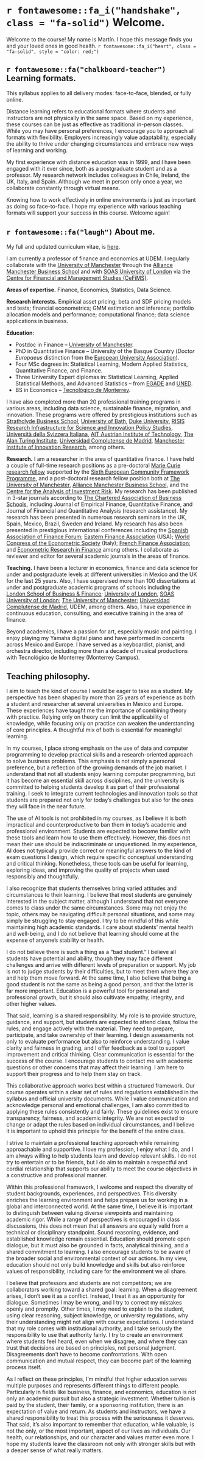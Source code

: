 # `r fontawesome::fa_i("handshake", class = "fa-solid")` Welcome. 

Welcome to the course! My name is Martín. I hope this message finds you and your loved ones in good health. `r fontawesome::fa_i("heart", class = "fa-solid", style = "color: red;")`


<!-- ## Perfil de egreso (en español). -->

<!-- This course contributes to developing the following professional profile. -->

<!-- El egresado y la egresada de la licenciatura en finanzas internacionales comprende el funcionamiento de los mercados económico-financieros e implementa modelos cuantitativos para analizar y ejecutar estrategias de financiamiento e inversión en un ambiente de incertidumbre. El graduado toma decisiones financieras innovadoras basadas en el análisis de datos, la creación de valor económico, y su conducta profesional es coherente con altos estándares éticos. Además, es consciente de su responsabilidad en la solución de los retos sociales y ambientales en el contexto de las finanzas sostenibles. Las habilidades y competencias del egresado son congruentes con las demandas de la industria 4.0 al incorporar lenguajes computacionales y aplicaciones tecnológicas para el análisis de Big Data, automatización de análisis financiero, y el desarrollo de algoritmos usados en *machine learning* e inteligencia artificial para abordar los retos de la industria financiera. Su perfil le permite reaccionar y adaptarse ágilmente a los cambios vertiginosos de la industria y los mercados financieros, hacer investigación aplicada, y proponer nuevas soluciones de valor a negocios tradicionales y FinTech. -->

## `r fontawesome::fa("chalkboard-teacher")` Learning formats.

This syllabus applies to all delivery modes: face-to-face, blended, or fully online.

Distance learning refers to educational formats where students and instructors are not physically in the same space. Based on my experience, these courses can be just as effective as traditional in-person classes. While you may have personal preferences, I encourage you to approach all formats with flexibility. Employers increasingly value adaptability, especially the ability to thrive under changing circumstances and embrace new ways of learning and working.

My first experience with distance education was in 1999, and I have been engaged with it ever since, both as a postgraduate student and as a professor. My research network includes colleagues in Chile, Ireland, the UK, Italy, and Spain. Although we meet in person only once a year, we collaborate constantly through virtual means.

Knowing how to work effectively in online environments is just as important as doing so face-to-face. I hope my experience with various teaching formats will support your success in this course. Welcome again!

## `r fontawesome::fa("laugh")` About me.

My full and updated curriculum vitae, is [here](https://mlozanoqf.github.io/resume/).

I am currently a professor of finance and economics at UDEM. I regularly collaborate with the [University of Manchester](https://www.manchester.ac.uk/) through the [Alliance Manchester Business School](https://www.alliancembs.manchester.ac.uk/) and with [SOAS University of London](https://www.soas.ac.uk/) via the [Centre for Financial and Management Studies (CeFiMS)](https://www.cefims.ac.uk/).

**Areas of expertise.** Finance, Economics, Statistics, Data Science.

**Research interests.** Empirical asset pricing; beta and SDF pricing models and tests; financial econometrics; GMM estimation and inference; portfolio allocation models and performance; computational finance; data science applications in business.

**Education**:

- Postdoc in Finance – [University of Manchester](https://www.manchester.ac.uk/).  
- PhD in Quantitative Finance – University of the Basque Country (*Doctor Europaeus* distinction from the [European University Association](https://eua.eu/)).
- Four MSc degrees in: Statistical Learning, Modern Applied Statistics, Quantitative Finance, and Finance.
- Three University Expert diplomas in: Statistical Learning, Applied Statistical Methods, and Advanced Statistics – from [EGADE](https://egade.tec.mx/es/home) and [UNED](https://www.uned.es/universidad/inicio.html).  
- BS in Economics – [Tecnológico de Monterrey](https://tec.mx/es).  

I have also completed more than 20 professional training programs in various areas, including data science, sustainable finance, migration, and innovation. These programs were offered by prestigious institutions such as [Strathclyde Business School](https://www.strath.ac.uk/business/), [University of Bath](https://www.bath.ac.uk/), [Duke University](https://duke.edu/), [RISIS Research Infrastructure for Science and Innovation Policy Studies](https://www.risis2.eu/), [Università della Svizzera Italiana](https://www.usi.ch/it), [AIT Austrian Institute of Technology](https://www.ait.ac.at/en/), [The Alan Turing Institute](https://www.turing.ac.uk/), [Universidad Complutense de Madrid](https://www.ucm.es/), [Manchester Institute of Innovation Research](https://www.mioir.manchester.ac.uk/), among others.

**Research.** I am a researcher in the area of quantitative finance. I have held a couple of full-time research positions as a pre-doctoral [Marie Curie research fellow](https://marie-sklodowska-curie-actions.ec.europa.eu/actions/postdoctoral-fellowships) supported by the [Sixth European Community Framework Programme](https://ec.europa.eu/commission/presscorner/detail/en/MEMO_02_152), and a post-doctoral research fellow position both at [The University of Manchester](https://www.manchester.ac.uk/), [Alliance Manchester Business School](https://www.alliancembs.manchester.ac.uk/), and the [Centre for the Analysis of Investment Risk](https://www.alliancembs.manchester.ac.uk/research/accounting-and-finance/centre-for-the-analysis-of-investment-risk/). My research has been published in 3-star journals according to [The Chartered Association of Business Schools](https://charteredabs.org/), including Journal of Empirical Finance, Quantitative Finance, and Journal of Financial and Quantitative Analysis (research assistance). My research has been presented in numerous research seminars in the UK, Spain, Mexico, Brazil, Sweden and Ireland. My research has also been presented in prestigious international conferences including the [Spanish Association of Finance Forum](https://finance-forum.es/); [Eastern Finance Association](https://easternfinance.org/) (USA); [World Congress of the Econometric Society](https://www.econometricsociety.org/) (Italy); [French Finance Association](https://www.affi.asso.fr/en); and [Econometric Research in Finance](https://www.erfin.org/journal/index.php/erfin) among others. I collaborate as reviewer and editor for several academic journals in the areas of finance.

**Teaching.** I have been a lecturer in economics, finance and data science for under and postgraduate levels at different universities in Mexico and the UK for the last 25 years. Also, I have supervised more than 100 dissertations at under and postgraduate academic programs of schools including the [London School of Business & Finance](https://www.lsbf.org.uk/); [University of London](https://www.london.ac.uk/), [SOAS University of London](https://www.soas.ac.uk/); [The University of Manchester](https://www.manchester.ac.uk/); [Universidad Complutense de Madrid](https://www.ucm.es/), UDEM, among others. Also, I have experience in continuous education, consulting, and executive training in the area of finance.

<!-- [^1]: The Chartered Association of Business Schools is considered the voice of the UK's business and management education sector. According to ABS, all 3 stars rated journals publish original and well executed research papers and are highly regarded. These journals typically have good submission rates and are very selective in what they publish. Papers are heavily refereed in 3 stars rated journals. -->

<!-- This is my teaching philosophy in 100 words: *The time and the brain are resources and constraints as both restrict the amount of time available to learn. We understand this at the university, so we use these resources efficiently. Here, we stimulate our mental capacity to create and innovate by doing research; and we teach how to think and learn in a systematic and scientific manner. Here, we promote the most fundamental human values to build a prosperous society. I love teaching almost as much as doing research because every semester represents a new opportunity to further enhance our lives by learning the most given our time constraints.* -->

Beyond academics, I have a passion for art, especially music and painting. I enjoy playing my Yamaha digital piano and have performed in concerts across Mexico and Europe. I have served as a keyboardist, pianist, and orchestra director, including more than a decade of musical productions with Tecnológico de Monterrey (Monterrey Campus).

## Teaching philosophy.

I aim to teach the kind of course I would be eager to take as a student. My perspective has been shaped by more than 25 years of experience as both a student and researcher at several universities in Mexico and Europe. These experiences have taught me the importance of combining theory with practice. Relying only on theory can limit the applicability of knowledge, while focusing only on practice can weaken the understanding of core principles. A thoughtful mix of both is essential for meaningful learning.

In my courses, I place strong emphasis on the use of data and computer programming to develop practical skills and a research-oriented approach to solve business problems. This emphasis is not simply a personal preference, but a reflection of the growing demands of the job market. I understand that not all students enjoy learning computer programming, but it has become an essential skill across disciplines, and the university is committed to helping students develop it as part of their professional training. I seek to integrate current technologies and innovation tools so that students are prepared not only for today's challenges but also for the ones they will face in the near future.

The use of AI tools is not prohibited in my courses, as I believe it is both impractical and counterproductive to ban them in today's academic and professional environment. Students are expected to become familiar with these tools and learn how to use them effectively. However, this does not mean their use should be indiscriminate or unquestioned. In my experience, AI does not typically provide correct or meaningful answers to the kind of exam questions I design, which require specific conceptual understanding and critical thinking. Nonetheless, these tools can be useful for learning, exploring ideas, and improving the quality of projects when used responsibly and thoughtfully.

I also recognize that students themselves bring varied attitudes and circumstances to their learning. I believe that most students are genuinely interested in the subject matter, although I understand that not everyone comes to class under the same circumstances. Some may not enjoy the topic, others may be navigating difficult personal situations, and some may simply be struggling to stay engaged. I try to be mindful of this while maintaining high academic standards. I care about students' mental health and well-being, and I do not believe that learning should come at the expense of anyone's stability or health.

I do not believe there is such a thing as a "bad student." I believe all students have potential and ability, though they may face different challenges and arrive with different levels of preparation or support. My job is not to judge students by their difficulties, but to meet them where they are and help them move forward. At the same time, I also believe that being a good student is not the same as being a good person, and that the latter is far more important. Education is a powerful tool for personal and professional growth, but it should also cultivate empathy, integrity, and other higher values.

That said, learning is a shared responsibility. My role is to provide structure, guidance, and support, but students are expected to attend class, follow the rules, and engage actively with the material. They need to prepare, participate, and take ownership of their learning. I design assessments not only to evaluate performance but also to reinforce understanding. I value clarity and fairness in grading, and I offer feedback as a tool to support improvement and critical thinking. Clear communication is essential for the success of the course. I encourage students to contact me with academic questions or other concerns that may affect their learning. I am here to support their progress and to help them stay on track.

This collaborative approach works best within a structured framework. Our course operates within a clear set of rules and regulations established in the syllabus and official university documents. While I value communication and acknowledge personal and emotional challenges, I am also committed to applying these rules consistently and fairly. These guidelines exist to ensure transparency, fairness, and academic integrity. We are not expected to change or adapt the rules based on individual circumstances, and I believe it is important to uphold this principle for the benefit of the entire class.

I strive to maintain a professional teaching approach while remaining approachable and supportive. I love my profession, I enjoy what I do, and I am always willing to help students learn and develop relevant skills. I do not try to entertain or to be friends, but I do aim to maintain a respectful and cordial relationship that supports our ability to meet the course objectives in a constructive and professional manner.

Within this professional framework, I welcome and respect the diversity of student backgrounds, experiences, and perspectives. This diversity enriches the learning environment and helps prepare us for working in a global and interconnected world. At the same time, I believe it is important to distinguish between valuing diverse viewpoints and maintaining academic rigor. While a range of perspectives is encouraged in class discussions, this does not mean that all answers are equally valid from a technical or disciplinary standpoint. Sound reasoning, evidence, and established knowledge remain essential. Education should promote open dialogue, but it must also be grounded in facts, analytical thinking, and a shared commitment to learning. I also encourage students to be aware of the broader social and environmental context of our actions. In my view, education should not only build knowledge and skills but also reinforce values of responsibility, including care for the environment we all share.

I believe that professors and students are not competitors; we are collaborators working toward a shared goal: learning. When a disagreement arises, I don't see it as a conflict. Instead, I treat it as an opportunity for dialogue. Sometimes I may be wrong, and I try to correct my mistakes openly and promptly. Other times, I may need to explain to the student, using clear reasoning, subject knowledge, or university regulations, why their understanding might not align with course expectations. I understand that my role comes with institutional authority, and I take seriously the responsibility to use that authority fairly. I try to create an environment where students feel heard, even when we disagree, and where they can trust that decisions are based on principles, not personal judgment. Disagreements don't have to become confrontations. With open communication and mutual respect, they can become part of the learning process itself.

As I reflect on these principles, I'm mindful that higher education serves multiple purposes and represents different things to different people. Particularly in fields like business, finance, and economics, education is not only an academic pursuit but also a strategic investment. Whether tuition is paid by the student, their family, or a sponsoring institution, there is an expectation of value and return. As students and instructors, we have a shared responsibility to treat this process with the seriousness it deserves. That said, it's also important to remember that education, while valuable, is not the only, or the most important, aspect of our lives as individuals. Our health, our relationships, and our character and values matter even more. I hope my students leave the classroom not only with stronger skills but with a deeper sense of what really matters.